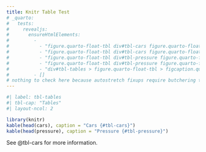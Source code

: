 ```yaml
---
title: Knitr Table Test
# _quarto:
#   tests:
#     revealjs:
#       ensureHtmlElements:
#         - 
#           - "figure.quarto-float-tbl div#tbl-cars figure.quarto-float-tbl table"
#           - "figure.quarto-float-tbl div#tbl-cars figure.quarto-float-tbl figcaption.quarto-subfloat-caption"
#           - "figure.quarto-float-tbl div#tbl-pressure figure.quarto-float-tbl table"
#           - "figure.quarto-float-tbl div#tbl-pressure figure.quarto-float-tbl figcaption.quarto-subfloat-caption"
#           - "div#tbl-tables > figure.quarto-float-tbl > figcaption.quarto-float-caption"
#         - []
# nothing to check here because autostretch fixups require butchering the DOM
---
```


```r
#| label: tbl-tables
#| tbl-cap: "Tables"
#| layout-ncol: 2

library(knitr)
kable(head(cars), caption = "Cars {#tbl-cars}")
kable(head(pressure), caption = "Pressure {#tbl-pressure}")
```

See @tbl-cars for more information.